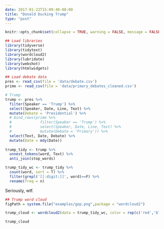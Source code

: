 ```yaml
---
date: 2017-01-22T15:09:40-08:00
title: "Donald Ducking Trump"
type: "post"
---
```


```r
knitr::opts_chunk$set(collapse = TRUE, warning = FALSE, message = FALSE)
```


```r
## Load libraries
library(tidyverse)
library(tidytext)
library(wordcloud2)
library(lubridate)
library(webshot)
library(htmlwidgets)

## Load debate data
pres <- read_csv(file = 'data/debate.csv')
prime <- read_csv(file = 'data/primary_debates_cleaned.csv')

# Trump
trump <- pres %>%
  filter(Speaker == 'Trump') %>%
  select(Speaker, Date, Line, Text) %>%
  mutate(Debate = 'Presidential') %>%
  # bind_rows(prime %>%
  #             filter(Speaker == 'Trump') %>%
  #             select(Speaker, Date, Line, Text) %>%
  #             mutate(Debate = 'Primary')) %>%
  select(Text, Date, Debate) %>%
  mutate(Date = mdy(Date))
  
trump_tidy <- trump %>%
  unnest_tokens(word, Text) %>%
  anti_join(stop_words)

trump_tidy_wc <- trump_tidy %>%
  count(word, sort = T) %>%
  filter(grepl('[[:digit:]]', word)==F) %>%
  rename(freq = n)
```

Seriously, wtf.

```r
## Trump word cloud
figPath = system.file("examples/gop.png",package = "wordcloud2")

trump_cloud <- wordcloud2(data = trump_tidy_wc, color = rep(c('red','black'),times = 750), figPath = figPath, shuffle = F, size = .85, gridSize = 4, backgroundColor = 'white')

```

```r
trump_cloud
```

